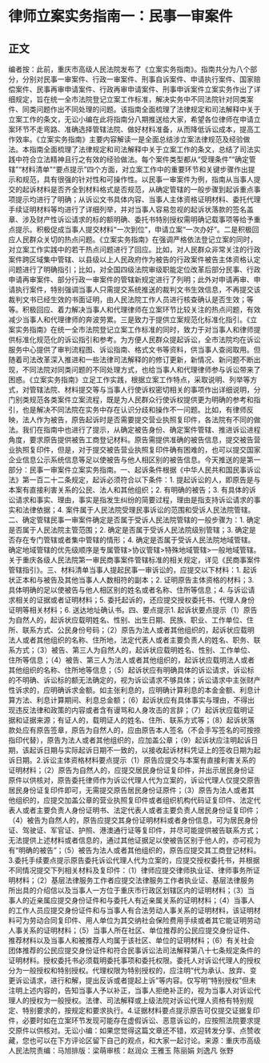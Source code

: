 # 律师立案实务指南一：民事一审案件
## 正文
编者按：此前，重庆市高级人民法院发布了《立案实务指南》。指南共分为八个部分，分别对民事一审案件、行政一审案件、刑事自诉案件、申请执行案件、国家赔偿案件、民事再审申请案件、行政再审申请案件、刑事申诉案件立案实务作出了详细规定，旨在统一全市法院登记立案工作标准，解决实务中不同法院针对同类案件、同类问题作出不同处理的问题。该指南全面梳理了法律规定和司法解释中关于立案工作的条文，无讼小编在此将指南分八期推送给大家，希望各位律师在申请立案环节不走弯路、准确选择管辖法院、做好材料准备，从而降低诉讼成本，提高工作效率。《立案实务指南》主要内容解读一是全面总结涉立案法律规范及经验做法。本指南全面梳理了法律规定和司法解释中关于立案工作的条文，总结了司法实践中符合立法精神且行之有效的经验做法。每个案件类型都从“受理条件”“确定管辖”“材料清单”“要点提示”四个方面，对立案工作中的重要环节和关键步骤作出提示和规范，具有很强的针对性和可操作性。以民事一审案件为例，指南从当事人提交的起诉材料是否齐全到材料格式是否规范，从确定管辖的一般步骤到起诉重点事项提示均进行了明确；从诉讼文书具体内容、当事人主体资格证明材料、委托代理手续证明材料等均进行了详细列举，并对当事人容易忽视的起诉状落款的签名盖章、涉及财产性诉讼请求的标的额明确、委托书特别授权需明确记载事项等给予重点提示。积极促成当事人提交材料“一次到位”，申请立案“一次办好”。二是积极回应人民群众关切的热点问题。《立案实务指南》在强调严格依法登记立案的同时，对立案工作实践中的若干热点问题进行了回应。比如，对人民群众非常关注的行政案件跨区域集中管辖、以县级以上人民政府作为被告的行政案件被告主体资格认定问题进行了明确指引；比如，对全国四级法院审级职能定位改革后部分民事、行政申请再审案件、部分行政一审案件的管辖新规定进行了列明；此外对申请再审、申请执行案件，特别强调当事人只需提交系统推送的裁判文书生效信息，不再提交该裁判文书已经生效的书面证明，由人民法院工作人员进行核查确认是否生效；等等。积极回应、着力解决当事人和代理律师在立案环节比较关注的热点问题，有效减少当事人和代理律师的奔波劳累。三是致力于提供立案规范化标准化指引。《立案实务指南》在统一全市法院登记立案工作标准的同时，致力于对当事人和律师提供标准化规范化的诉讼指引和参考。为方便人民群众提起诉讼，全市法院均在诉讼服务中心提供了审判流程图、诉讼指南、格式文书等资料，供当事人查阅取用。但随着司法改革深入推进和一些法律司法解释的的修订更新，新情况、新问题不断出现，不同法院对同类问题的不同处理方式，也给当事人和代理律师参与诉讼带来了困惑。《立案实务指南》立足工作实践，根据立案工作特点，采取说明、列举等方式，对管辖法院、材料提交等与当事人行使诉权密切相关的事项作出详细说明，分门别类规范各类案件立案流程，既是为人民群众行使诉权提供更为明确的参考和指引，也是解决不同法院在实务中存在认识分歧和操作不一问题。比如，有律师反映，法人作为被告，原告起诉时是否需要提交营业执照复印件，各法院有不同的做法。我们在指南中也进行了提示，从确定被告身份、确定案件管辖、推进诉讼进程角度，要求原告提供被告工商登记材料。原告需提供准确的被告信息，提交被告营业执照复印件，但是，对于提交被告营业执照复印件确有困难的，也可以提交国家企业信息公示系统信息等足以使被告与他人相区别的被告信息。今天推送的是第一部分：民事一审案件立案实务指南。一、起诉条件根据《中华人民共和国民事诉讼法》第一百二十二条规定，起诉必须符合以下条件：1. 提起诉讼的人，即原告是与本案有直接利害关系的公民、法人和其他组织；2. 有明确的被告；3. 有具体的诉讼请求和事实、理由，事实是指发生纠纷的简要过程，理由是指支持诉讼请求的事实和法律依据；4. 案件属于人民法院受理民事诉讼的范围和受诉人民法院管辖。二、确定管辖民事一审案件确定是否属于受诉人民法院管辖的一般步骤为：1. 确定是否属于人民法院主管范围；2. 确定是否属于受诉人民法院级别管辖；3. 确定是否存在专门管辖或者集中管辖的情形；4. 确定是否属于受诉人民法院地域管辖。确定地域管辖的优先级顺序是专属管辖>协议管辖>特殊地域管辖>一般地域管辖。关于重庆各级人民法院第一审民商事案件管辖标准的相关规定，详见《民商事案件管辖指引》。三、材料清单当事人提起民事一审诉讼的，应提交以下材料：1. 起诉状正本和与被告及其他当事人人数相符的副本；2. 证明原告主体资格的材料；3. 具体明确的足以使被告与他人相区别的姓名或者名称、住所等信息；4. 与诉讼请求相关的证据或者证明材料；5. 委托起诉的，还应提交授权委托书、代理人身份证明等相关材料；6. 送达地址确认书。四、要点提示1. 起诉状要点提示（1）原告为自然人的，起诉状应载明姓名、性别、出生日期、民族、职业、工作单位、住所、联系方式、公民身份号码；（2）原告为法人或者其他组织的，起诉状应载明法人或者其他组织的名称、住所地，法定代表人或者主要负责人的姓名、职务、联系方式；（3）被告、第三人为自然人的，起诉状应载明姓名、性别、工作单位、住所等信息；（4）被告、第三人为法人或者其他组织的，起诉状应载明法人或者其他组织的名称、住所地等信息；（5）起诉状应有明确具体的诉讼请求，诉讼标的不明确、诉讼标的额无法确定的，视为诉讼请求不够具体；诉讼请求中主张财产性诉求的，应明确诉求金额。如主张利息的，应明确计算利息的本金金额、利息计算方法、利息计算期间、利息总金额；（6）起诉状应有具体事实与理由，不得出现违反法律和政策的内容或者含有谩骂和人身攻击的言辞；（7）起诉状应载明证据和证据来源；有证人的，载明证人的姓名、住所、联系方式等；（8）起诉状落款处应有原告签章，原告为自然人的，应由原告本人签名（不会手写签名的可按捺指印代替），原告为法人或者其他组织的，应加盖公章；（9）起诉状应注明起诉日期，该起诉日期与实际起诉日期不一致的，以接收起诉材料凭证上的签收日期为起诉日期。2.诉讼主体资格材料要点提示（1）原告应提交与本案有直接利害关系的证明材料；（2）原告为自然人的，应提交居民身份证复印件，并出示居民身份证原件以供核对，原告委托律师作为诉讼代理人代为立案的，诉讼代理人仅提交原告居民身份证复印件即可，无需提交原告居民身份证原件；（3）原告为法人或者其他组织的，应提交加盖公章的营业执照复印件或者组织机构代码证复印件、法定代表人或者主要负责人身份证明书、法定代表人或者主要负责人居民身份证复印件；（4）被告为自然人的，原告应提交其身份证明材料或者身份信息，可为居民身份证、驾驶证、军官证、护照、港澳通行证等复印件，并尽可能提供被告联系方式；无法提供上述材料或者信息的，通过其他证据足以使被告区别于他人的，亦可视为有“明确的被告”；（5）被告为法人或者其他组织的，原告应提交其工商登记材料。3.委托手续要点提示原告委托诉讼代理人代为立案的，应提交授权委托书，并根据不同情况提交下列相关材料及复印件：（1）律师应提交律师执业证、律师事务所证明材料；（2）基层法律服务工作者应提交法律服务工作者执业证、基层法律服务所出具的介绍信以及当事人一方位于重庆市行政区划辖区内的证明材料；（3）当事人的近亲属应提交身份证件和与委托人有近亲属关系的证明材料；（4）当事人的工作人员应提交身份证件和与当事人有合法劳动人事关系的证明材料，该证明材料可为劳动合同复印件、用人单位为其交纳社会保险费用手续或者其它能证明劳动人事关系的证明材料；（5）当事人所在社区、单位推荐的公民应提交身份证件、推荐材料以及当事人和被推荐人均属于该社区、单位的证明材料；（6）有关社会团体推荐的公民应提交身份证件和符合民事诉讼法司法解释第八十七条规定条件的证明材料。授权委托书必须载明委托事项和委托权限。委托人对诉讼代理人的授权分为一般授权和特别授权。代理权限为特别授权的，应注明“代为承认、放弃、变更诉讼请求，进行和解，提出反诉或者提起上诉”等内容。仅写明“特别授权”但未注明上述内容的，告知当事人予以补正，当事人拒绝补正的，视为当事人对诉讼代理人的授权为一般授权。法律、司法解释或上级法院对诉讼代理人资格有特别规定、特别要求的，按规定和要求执行。4.证据材料要点提示原告可仅提交证据复印件，必要时如在立案环节发现可能存在虚假诉讼、恶意诉讼的，应按照法院要求提交原件以供核对。无讼小编：如果您觉得这篇文章还不错，欢迎转发分享、点赞收藏，您也可以在下方评论区留下自己的观点，和大家一起讨论。来源：重庆市高级人民法院责编：马旭排版：梁萌审核：赵润众 王雅玉 陈丽娟 刘逸凡 张野